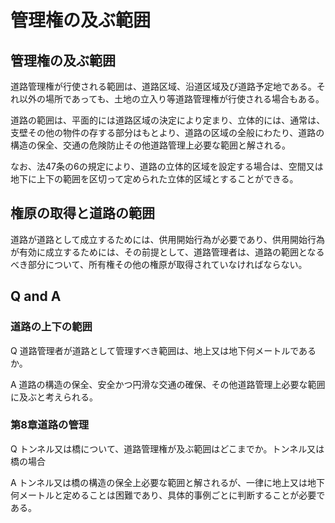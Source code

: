 # 管理権の及ぶ範囲

## 管理権の及ぶ範囲

道路管理権が行使される範囲は、道路区域、沿道区域及び道路予定地である。それ以外の場所であっても、土地の立入り等道路管理権が行使される場合もある。

道路の範囲は、平面的には道路区域の決定により定まり、立体的には、通常は、支壁その他の物件の存する部分はもとより、道路の区域の全般にわたり、道路の構造の保全、交通の危険防止その他道路管理上必要な範囲と解される。

なお、法47条の6の規定により、道路の立体的区域を設定する場合は、空間又は地下に上下の範囲を区切って定められた立体的区域とすることができる。

## 権原の取得と道路の範囲

道路が道路として成立するためには、供用開始行為が必要であり、供用開始行為が有効に成立するためには、その前提として、道路管理者は、道路の範囲となるべき部分について、所有権その他の権原が取得されていなければならない。

## Q and A

### 道路の上下の範囲

Q 道路管理者が道路として管理すべき範囲は、地上又は地下何メートルであるか。

A 道路の構造の保全、安全かつ円滑な交通の確保、その他道路管理上必要な範囲に及ぶと考えられる。

### 第8章道路の管理

Q トンネル又は橋について、道路管理権が及ぶ範囲はどこまでか。トンネル又は橋の場合

A トンネル又は橋の構造の保全上必要な範囲と解されるが、一律に地上又は地下何メートルと定めることは困難であり、具体的事例ごとに判断することが必要である。

